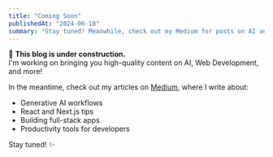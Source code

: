 ```yaml
---
title: "Coming Soon"
publishedAt: "2024-06-18"
summary: "Stay tuned! Meanwhile, check out my Medium for posts on AI and Web Development."
---
```


🚧 **This blog is under construction.**  
I'm working on bringing you high-quality content on AI, Web Development, and more!

In the meantime, check out my articles on [Medium](https://medium.com/@yash140498), where I write about:

- Generative AI workflows  
- React and Next.js tips  
- Building full-stack apps  
- Productivity tools for developers

Stay tuned! ✨
